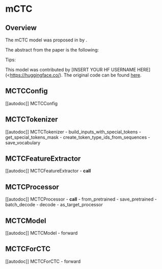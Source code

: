 <!--Copyright 2022 The HuggingFace Team. All rights reserved.

Licensed under the Apache License, Version 2.0 (the "License"); you may not use this file except in compliance with
the License. You may obtain a copy of the License at

http://www.apache.org/licenses/LICENSE-2.0

Unless required by applicable law or agreed to in writing, software distributed under the License is distributed on
an "AS IS" BASIS, WITHOUT WARRANTIES OR CONDITIONS OF ANY KIND, either express or implied. See the License for the
specific language governing permissions and limitations under the License.
-->

# mCTC

## Overview

The mCTC model was proposed in [<INSERT PAPER NAME HERE>](<INSERT PAPER LINK HERE>)  by <INSERT AUTHORS HERE>. <INSERT SHORT SUMMARY HERE>

The abstract from the paper is the following:

*<INSERT PAPER ABSTRACT HERE>*

Tips:

<INSERT TIPS ABOUT MODEL HERE>

This model was contributed by [INSERT YOUR HF USERNAME HERE](<https://huggingface.co/<INSERT YOUR HF USERNAME HERE>). The original code can be found [here](<INSERT LINK TO GITHUB REPO HERE>).

## MCTCConfig

[[autodoc]] MCTCConfig


## MCTCTokenizer

[[autodoc]] MCTCTokenizer
    - build_inputs_with_special_tokens
    - get_special_tokens_mask
    - create_token_type_ids_from_sequences
    - save_vocabulary

## MCTCFeatureExtractor

[[autodoc]] MCTCFeatureExtractor
    - __call__


## MCTCProcessor

[[autodoc]] MCTCProcessor
    - __call__
    - from_pretrained
    - save_pretrained
    - batch_decode
    - decode
    - as_target_processor


## MCTCModel

[[autodoc]] MCTCModel
    - forward


## MCTCForCTC

[[autodoc]] MCTCForCTC
    - forward
